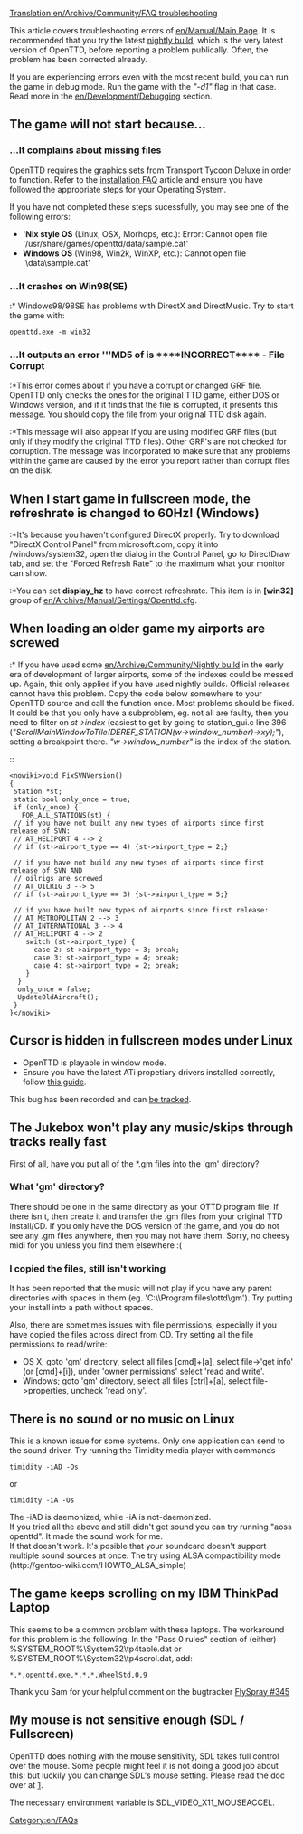 [[Translation:en/Archive/Community/FAQ troubleshooting]]


This article covers troubleshooting errors of [[en/Manual/Main Page]]. It is recommended that you try the latest [[en/Archive/Community/Nightly build|nightly build]], which is the very latest version of OpenTTD, before reporting a problem publically. Often, the problem has been corrected already.

If you are experiencing errors even with the most recent build, you can run the game in debug mode. Run the game with the ''"-d1"'' flag in that case. Read more in the [[en/Development/Debugging]] section.

== The game will not start because... ==

=== ...It complains about missing files ===
OpenTTD requires the graphics sets from Transport Tycoon Deluxe in order to function. Refer to the [[en/Archive/Manual/Installation FAQ|installation FAQ]] article and ensure you have followed the appropriate steps for your Operating System.

If you have not completed these steps sucessfully, you may see one of the following errors:
* ''' 'Nix style OS ''' (Linux, OSX, Morhops, etc.): Error: Cannot open file '/usr/share/games/openttd/data/sample.cat'
* '''Windows OS''' (Win98, Win2k, WinXP, etc.): Cannot open file '<OpenTTD Install Directory>\data\sample.cat'

=== ...It crashes on Win98(SE) ===
:* Windows98/98SE has problems with DirectX and DirectMusic. Try to start the game with: <pre>openttd.exe -m win32</pre>

=== ...It outputs an error '''MD5 of <filename> is ****INCORRECT**** - File Corrupt ===
:*This error comes about if you have a corrupt or changed GRF file. OpenTTD only checks the ones for the original TTD game, either DOS or Windows version, and if it finds that the file is corrupted, it presents this message. You should copy the file from your original TTD disk again.
:*This message will also appear if you are using modified GRF files (but only if they modify the original TTD files).  Other GRF's are not checked for corruption. The message was incorporated to make sure that any problems within the game are caused by the error you report rather than corrupt files on the disk.

== When I start game in fullscreen mode, the refreshrate is changed to 60Hz! (Windows) ==
:*It's because you haven't configured DirectX properly. Try to download "DirectX Control Panel" from microsoft.com, copy it into /windows/system32, open the dialog in the Control Panel, go to DirectDraw tab, and set the "Forced Refresh Rate" to the maximum what your monitor can show.
:*You can set '''display_hz''' to have correct refreshrate. This item is in '''[win32]''' group of [[en/Archive/Manual/Settings/Openttd.cfg]].

== When loading an older game my airports are screwed ==
:* If you have used some [[en/Archive/Community/Nightly build]] in the early era of development of larger airports, some of the indexes could be messed up. Again, this only applies if you have used nightly builds. Official releases cannot have this problem. Copy the code below somewhere to your OpenTTD source and call the function once. Most problems should be fixed. It could be that you only have a subproblem, eg. not all are faulty, then you need to filter on ''st->index'' (easiest to get by going to station_gui.c line 396 (''"ScrollMainWindowToTile(DEREF_STATION(w->window_number)->xy);"''), setting a breakpoint there. ''"w->window_number"'' is the index of the station.

::<pre><nowiki>void FixSVNVersion() 
{ 
 Station *st; 
 static bool only_once = true; 
 if (only_once) { 
   FOR_ALL_STATIONS(st) { 
 // if you have not built any new types of airports since first release of SVN: 
 // AT_HELIPORT 4 --> 2 
 // if (st->airport_type == 4) {st->airport_type = 2;} 

 // if you have not build any new types of airports since first release of SVN AND 
 // oilrigs are screwed 
 // AT_OILRIG 3 --> 5 
 // if (st->airport_type == 3) {st->airport_type = 5;} 

 // if you have built new types of airports since first release: 
 // AT_METROPOLITAN 2 --> 3 
 // AT_INTERNATIONAL 3 --> 4 
 // AT_HELIPORT 4 --> 2 
    switch (st->airport_type) { 
      case 2: st->airport_type = 3; break; 
      case 3: st->airport_type = 4; break; 
      case 4: st->airport_type = 2; break; 
    } 
  } 
  only_once = false; 
  UpdateOldAircraft(); 
 } 
}</nowiki></pre>

== Cursor is hidden in fullscreen modes under Linux ==
* OpenTTD is playable in window mode.
* Ensure you have the latest ATi propetiary drivers installed correctly, follow [http://xoomer.virgilio.it/flavio.stanchina/debian/fglrx-installer.html this guide].

This bug has been recorded and can [https://sourceforge.net/tracker/?func=detail&atid=636365&aid=1332767&group_id=103924 be tracked].

== The Jukebox won't play any music/skips through tracks really fast ==
First of all, have you put all of the *.gm files into the 'gm' directory?
=== What 'gm' directory? ===
There should be one in the same directory as your OTTD program file. If there isn't, then create it and transfer the .gm files from your original TTD install/CD.
If you only have the DOS version of the game, and you do not see any .gm files anywhere, then you may not have them. Sorry, no cheesy midi for you unless you find them elsewhere :(
=== I copied the files, still isn't working ===
It has been reported that the music will not play if you have any parent directories with spaces in them (eg. 'C:\\Program files\ottd\gm').
Try putting your install into a path without spaces.

Also, there are sometimes issues with file permissions, especially if you have copied the files across direct from CD.
Try setting all the file permissions to read/write:
* OS X; goto 'gm' directory, select all files [cmd]+[a], select file->'get info' (or [cmd]+[i]), under 'owner permissions' select 'read and write'.
* Windows; goto 'gm' directory, select all files [ctrl]+[a], select file->properties, uncheck 'read only'.


== There is no sound or no music on Linux ==
This is a known issue for some systems. Only one application can send to the sound driver.
Try running the Timidity media player with commands <pre>timidity -iAD -Os</pre> or <pre>timidity -iA -Os</pre> The -iAD is daemonized, while -iA is not-daemonized.
<br>
If you tried all the above and still didn't get sound you can try running "aoss openttd". It made the sound work for me.
<br>
If that doesn't work. It's posible that your soundcard doesn't support multiple sound sources at once. The try using ALSA compactibility mode (http://gentoo-wiki.com/HOWTO_ALSA_simple)

== The game keeps scrolling on my IBM ThinkPad Laptop ==
This seems to be a common problem with these laptops. The workaround for this problem is the following:
In the "Pass 0 rules" section of (either) %SYSTEM_ROOT%\System32\tp4table.dat or %SYSTEM_ROOT%\System32\tp4scrol.dat, add:

<pre>*,*,openttd.exe,*,*,*,WheelStd,0,9</pre>
Thank you Sam for your helpful comment on the bugtracker [http://bugs.openttd.org/task/345 FlySpray #345]

== My mouse is not sensitive enough (SDL / Fullscreen) ==
OpenTTD does nothing with the mouse sensitivity, SDL takes full control over the mouse. Some people might feel it is not doing a good job about this; but luckily you can change SDL's mouse setting. Please read the doc over at [ftp://ptah.lnf.kth.se/pub/misc/sdl-env-vars].

The necessary environment variable is SDL_VIDEO_X11_MOUSEACCEL.

[[Category:en/FAQs]]